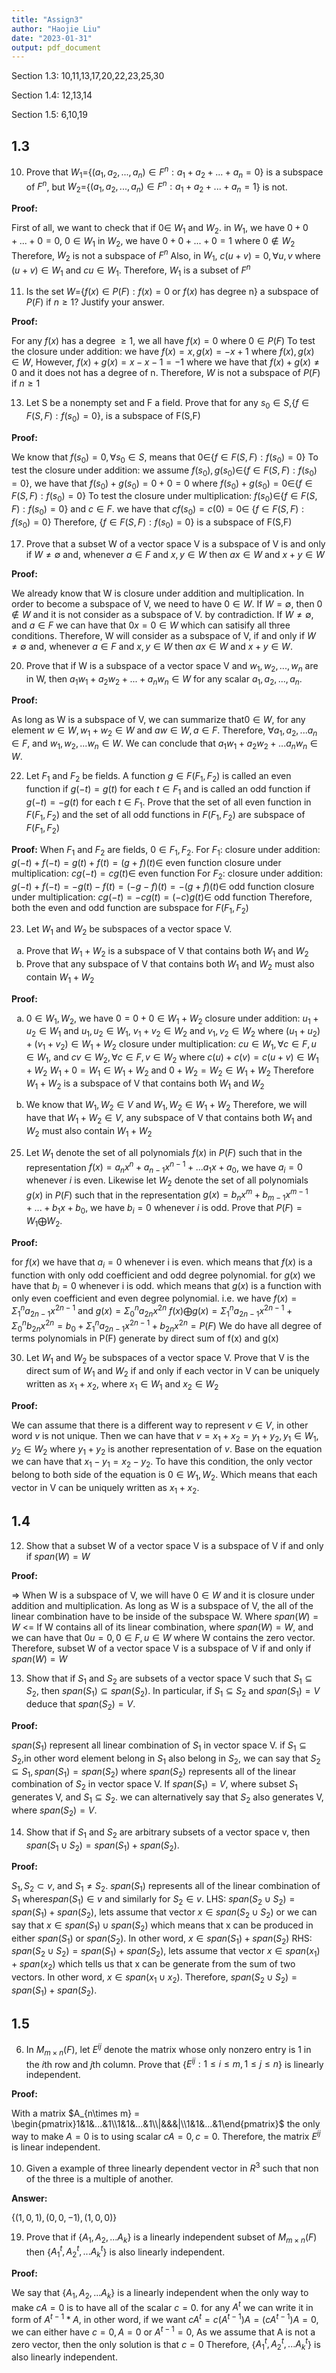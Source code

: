 ```yaml
---
title: "Assign3"
author: "Haojie Liu"
date: "2023-01-31"
output: pdf_document
---
```


Section 1.3: 10,11,13,17,20,22,23,25,30\newline

Section 1.4: 12,13,14\newline

Section 1.5: 6,10,19\newline

## 1.3

10. Prove that $W_1=${$(a_1,a_2,...,a_n)\in F^n:a_1+a_2+...+a_n=0$} is a subspace of $F^n$, but $W_2=${$(a_1,a_2,...,a_n)\in F^n:a_1+a_2+...+a_n=1$} is not.\newline

**Proof:**\newline

First of all, we want to check that if $0\in$ $W_1$ and $W_2$.\newline
in $W_1$, we have $0+0+...+0=0$, $0\in W_1$\newline
in $W_2$, we have $0+0+...+0=1$ where $0\notin W_2$ Therefore, $W_2$ is not a subspace of $F^n$\newline
Also, in $W_1$, $c(u+v)=0,\forall u,v$  where $(u+v)\in W_1$ and $cu\in W_1$. Therefore, $W_1$ is a subset of $F^n$\newline\newline

11. Is the set $W=${$f(x)\in P(F): f(x)=0$ or $f(x)$ has degree n} a subspace of $P(F)$ if $n\ge 1$? Justify your answer.\newline

**Proof:**\newline

For any $f(x)$ has a degree $\ge 1$, we all have $f(x)=0$ where $0\in P(F)$\newline
To test the closure under addition: we have $f(x)=x, g(x)=-x+1$ where $f(x),g(x)\in W$, However, $f(x)+g(x)=x-x-1=-1$ where we have that $f(x)+g(x)\ne 0$ and it does not has a degree of n.
Therefore, $W$ is not a subspace of $P(F)$ if $n\ge 1$\newline\newline

13. Let S be a nonempty set and F a field. Prove that for any $s_0\in S$,{$f\in F(S,F):f(s_0)=0$}, is a subspace of F(S,F)\newline

**Proof:**\newline

We know that $f(s_0)=0, \forall s_0\in S$, means that $0\in${$f\in F(S,F):f(s_0)=0$}\newline
To test the closure under addition: we assume $f(s_0),g(s_0)\in${$f\in F(S,F):f(s_0)=0$}, we have that $f(s_0)+g(s_0)=0+0=0$ where $f(s_0)+g(s_0)=0\in${$f\in F(S,F):f(s_0)=0$}\newline
To test the closure under multiplication: $f(s_0)\in${$f\in F(S,F):f(s_0)=0$} and $c\in F$. we have that $cf(s_0)=c(0)=0\in$ {$f\in F(S,F):f(s_0)=0$}\newline
Therefore, {$f\in F(S,F):f(s_0)=0$} is a subspace of F(S,F)\newline\newline

17. Prove that a subset W of a vector space V is a subspace of V is and only if $W\ne \emptyset$ and, whenever $a\in F$ and $x,y\in W$ then $ax\in W$ and $x+y\in W$\newline

**Proof:**\newline

We already know that W is closure under addition and multiplication. In order to become a subspace of V, we need to have $0\in W$.
If $W= \emptyset$, then $0\notin W$ and it is not consider as a subspace of V. by contradiction.
If $W\ne \emptyset$, and $a\in F$ we can have that $0x=0\in W$ which can satisify all three conditions. 
Therefore, W will consider as a subspace of V, if and only if $W\ne \emptyset$ and, whenever $a\in F$ and $x,y\in W$ then $ax\in W$ and $x+y\in W$.\newline\newline

20. Prove that if W is a subspace of a vector space V and $w_1,w_2,...,w_n$ are in W, then $a_1w_1+a_2w_2+...+a_nw_n\in W$ for any scalar $a_1,a_2,...,a_n$.\newline

**Proof:**\newline

As long as W is a subspace of V, we can summarize that$0\in W$, for any element $w\in W, w_1+w_2\in W$ and $aw\in W,a\in F$. Therefore, $\forall a_1,a_2,...a_n\in F$, and $w_1,w_2,...w_n\in W$. We can conclude that $a_1w_1+a_2w_2+...a_nw_n\in W$.\newline\newline

22. Let $F_1$ and $F_2$ be fields. A function $g\in F(F_1,F_2)$ is called an even function if $g(-t)=g(t)$ for each $t\in F_1$ and is called an odd function if $g(-t)=-g(t)$ for each $t\in F_1$. Prove that the set of all even function in $F(F_1,F_2)$ and the set of all odd functions in $F(F_1,F_2)$ are subspace of $F(F_1,F_2)$\newline

**Proof:**\newline
When $F_1$ and $F_2$ are fields, $0\in F_1, F_2$.
For $F_1$:\newline
closure under addition: $g(-t)+f(-t) = g(t)+f(t)=(g+f)(t)\in$ even function\newline
closure under multiplication: $cg(-t)=cg(t)\in$ even function\newline
For $F_2$:\newline
closure under addition: $g(-t)+f(-t)=-g(t)-f(t)=(-g-f)(t)=-(g+f)(t)\in$ odd function\newline
closure under multiplication: $cg(-t)=-cg(t)=(-c)g(t)\in$ odd function\newline
Therefore, both the even and odd function are subspace for $F(F_1,F_2)$

23. Let $W_1$ and $W_2$ be subspaces of a vector space V.
  (a) Prove that $W_1+W_2$ is a subspace of V that contains both $W_1$ and $W_2$
  (b) Prove that any subspace of V that contains both $W_1$ and $W_2$ must also contain $W_1+W_2$\newline
  
**Proof:**\newline

  (a) $0\in W_1,W_2$, we have $0=0+0\in W_1+W_2$\newline
      closure under addition: $u_1+u_2\in W_1$ and $u_1,u_2\in W_1$, $v_1+v_2\in W_2$ and $v_1,v_2\in W_2$ where $(u_1+u_2)+(v_1+v_2)\in W_1+W_2$\newline
      closure under multiplication: $cu\in W_1, \forall c\in F, u\in W_1$, and $cv\in W_2, \forall c\in F, v\in W_2$ where $c(u)+c(v)=c(u+v)\in W_1+W_2$\newline
      $W_1+0=W_1\in W_1+W_2$ and $0+W_2=W_2\in W_1+W_2$
      Therefore $W_1+W_2$ is a subspace of V that contains both $W_1$ and $W_2$
      
  (b) We know that $W_1,W_2\in V$ and $W_1,W_2\in W_1+W_2$ Therefore, we will have that $W_1+W_2\in V$, any subspace of V that contains both $W_1$ and $W_2$ must also contain $W_1+W_2$\newline\newline
  
25. Let $W_1$ denote the set of all polynomials $f(x)$ in $P(F)$ such that in the representation $f(x)=a_nx^n+a_{n-1}x^{n-1}+...a_1x+a_0$, we have $a_i=0$ whenever $i$ is even. Likewise let $W_2$ denote the set of all polynomials $g(x)$ in $P(F)$ such that in the representation $g(x)=b_nx^m+b_{m-1}x^{m-1}+...+b_1x+b_0$, we have $b_i=0$ whenever $i$ is odd. Prove that $P(F)=W_1\bigoplus W_2$.\newline

**Proof:**\newline

for $f(x)$ we have that $a_i=0$ whenever i is even. which means that $f(x)$ is a function with only odd coefficient and odd degree polynomial.\newline
for $g(x)$ we have that $b_i=0$ whenever i is odd. which means that $g(x)$ is a function with only even coefficient and even degree polynomial.\newline
i.e. we have $f(x)=\Sigma^n_1a_{2n-1}x^{2n-1}$ and $g(x)=\Sigma^n_0a_{2n}x^{2n}$\newline
$f(x)\bigoplus g(x)=\Sigma^n_1a_{2n-1}x^{2n-1}+\Sigma^n_0b_{2n}x^{2n}=b_0+\Sigma^n_1a_{2n-1}x^{2n-1}+b_{2n}x^{2n}=P(F)$\newline
We do have all degree of terms polynomials in P(F) generate by direct sum of f(x) and g(x)\newline\newline

30. Let $W_1$ and $W_2$ be subspaces of a vector space V. Prove that V is the direct sum of $W_1$ and $W_2$ if and only if each vector in V can be uniquely written as $x_1+x_2$, where $x_1\in W_1$ and $x_2\in W_2$\newline

**Proof:**\newline

We can assume that there is a different way to represent $v\in V$, in other word $v$ is not unique. Then we can have that $v=x_1+x_2=y_1+y_2,y_1\in W_1,y_2\in W_2$ where $y_1+y_2$ is another representation of $v$. Base on the equation we can have that $x_1-y_1=x_2-y_2$. To have this condition, the only vector belong to both side of the equation is $0\in W_1,W_2$. Which means that each vector in V can be uniquely written as $x_1+x_2$.\newline\newline

## 1.4

12. Show that a subset W of a vector space V is a subspace of V if and only if $span(W)=W$\newline

**Proof: **\newline

=> When W is a subspace of V, we will have $0\in W$ and it is closure under addition and multiplication. As long as W is a subspace of V, the all of the linear combination have to be inside of the subspace W. Where $span(W)=W$\newline
<= If W contains all of its linear combination, where $span(W)=W$, and we can have that $0u=0, 0\in F,u\in W$ where W contains the zero vector. Therefore, subset W of a vector space V is a subspace of V if and only if $span(W)=W$\newline\newline

13. Show that if $S_1$ and $S_2$ are subsets of a vector space V such that $S_1\subseteq S_2$, then $span(S_1)\subseteq span(S_2)$. In particular, if $S_1\subseteq S_2$ and $span(S_1)=V$ deduce that $span(S_2)=V$.\newline

**Proof: **\newline

$span(S_1)$ represent all linear combination of $S_1$ in vector space V. if $S_1\subseteq S_2$,in other word element belong in $S_1$ also belong in $S_2$, we can say that $S_2\subseteq S_1, span(S_1)=span(S_2)$ where $span(S_2)$ represents all of the linear combination of $S_2$ in vector space V.\newline
If $span(S_1)=V$, where subset $S_1$ generates V, and $S_1\subseteq S_2$. we can alternatively say that $S_2$ also generates V, where $span(S_2)=V$.\newline\newline

14. Show that if $S_1$ and $S_2$ are arbitrary subsets of a vector space v, then $span(S_1\cup S_2)=span(S_1)+span(S_2)$.\newline

**Proof: **\newline

$S_1,S_2\subset v$, and $S_1\ne S_2$. $span(S_1)$ represents all of the linear combination of $S_1$ where$span(S_1)\in v$ and similarly for $S_2\in v$.\newline
LHS: $span(S_2\cup S_2)=span(S_1)+span(S_2)$, lets assume that vector $x\in span(S_2\cup S_2)$ or we can say that $x\in span(S_1)\cup span(S_2)$ which means that x can be produced in either $span(S_1)$ or $span(S_2)$. In other word, $x\in span(S_1)+span(S_2)$\newline
RHS: $span(S_2\cup S_2)=span(S_1)+span(S_2)$, lets assume that vector $x\in span(x_1)+span(x_2)$ which tells us that x can be generate from the sum of two vectors. In other word, $x\in span(x_1\cup x_2)$. Therefore, $span(S_2\cup S_2)=span(S_1)+span(S_2)$.\newline\newline

## 1.5

6. In $M_{m\times n}(F)$, let $E^{ij}$ denote the matrix whose only nonzero entry is 1 in the $i$th row and $j$th column. Prove that {$E^{ij}:1\le i\le m, 1\le j\le n$} is linearly independent.\newline

**Proof: **\newline

With a matrix $A_{n\times m} = \begin{pmatrix}1&1&...&1\\1&1&...&1\\|&&&|\\1&1&...&1\end{pmatrix}$ the only way to make $A=0$ is to using scalar $cA=0,c=0$. Therefore, the matrix $E^{ij}$ is linear independent.

10. Given a example of three linearly dependent vector in $R^3$ such that non of the three is a multiple of another.\newline

**Answer: **\newline

{$(1,0,1),(0,0,-1),(1,0,0)$}

19. Prove that if {$A_1,A_2,...A_k$} is a linearly independent subset of $M_{m\times n}(F)$ then {$A^t_1,A^t_2,...A^t_k$} is also linearly independent.\newline

**Proof: **

We say that {$A_1,A_2,...A_k$} is a linearly independent when the only way to make $cA=0$ is to have all of the scalar $c=0$. for any $A^t$ we can write it in form of $A^{t-1}*A$, in other word, if we want $cA^t = c(A^{t-1})A=(cA^{t-1})A=0$, we can either have $c=0, A=0$ or $A^{t-1}=0$, As we assume that A is not a zero vector, then the only solution is that $c=0$\newline
Therefore, {$A^t_1,A^t_2,...A^t_k$} is also linearly independent.










